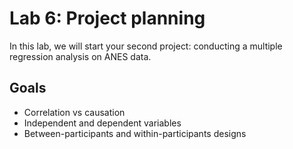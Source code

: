 # Lab 6: Project planning {.unnumbered}

In this lab, we will start your second project: conducting a multiple regression analysis on ANES data.

## Goals

- Correlation vs causation
- Independent and dependent variables
- Between-participants and within-participants designs
